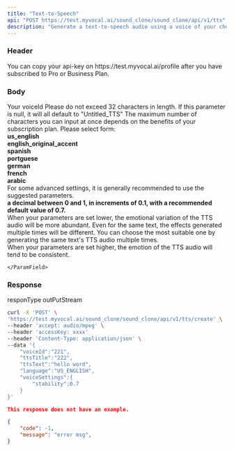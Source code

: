 ```yaml
---
title: "Text-to-Speech"
api: "POST https://test.myvocal.ai/sound_clone/sound_clone/api/v1/tts"
description: "Generate a text-to-speech audio using a voice of your choice and returns audio."
---
```

### Header
<ParamField header="accessKey"   type="string" required>
 You can copy your api-key on https://test.myvocal.ai/profile after you have subscribed to Pro or Business Plan.
</ParamField>

### Body
<ParamField body="voiceId" type="string">
  Your voiceId
</ParamField>
<ParamField body="ttsTitle" type="string">
  Please do not exceed 32 characters in length. If this parameter is null, it will all default to "Untitled_TTS" 
</ParamField>
<ParamField body="ttsText" type="string">
  The maximum number of characters you can input at once depends on the benefits of your subscription plan.
</ParamField>
<ParamField body="language" type="string">
  Please select form: 
  <div><b>us_english</b></div>
  <div><b>english_original_accent</b></div>
  <div><b>spanish</b></div>
  <div><b>portguese</b></div>
  <div><b>german</b></div>
  <div><b>french</b></div>
  <div><b>arabic</b></div>
</ParamField>
<ParamField body="voiceSettings" type="object">
For some advanced settings, it is generally recommended to use the suggested parameters.
<Expandable title="Toggle object">
    <ParamField body="stability"  type="number" >
     <div><b>a decimal between 0 and 1, in increments of 0.1, with a recommended default value of 0.7.</b></div>
     <div>When your parameters are set lower, the emotional variation of the TTS audio will be more abundant. Even for the same text, the effects generated multiple times will be different. You can choose the most suitable one by generating the same text's TTS audio multiple times.</div>
     <div>When your parameters are set higher, the emotion of the TTS audio will tend to be consistent.</div>
      
    </ParamField>
</Expandable>

</ParamField>

### Response
responType outPutStream


<RequestExample>

```bash Example Request
curl -X 'POST' \
'https://test.myvocal.ai/sound_clone/sound_clone/api/v1/tts/create' \
--header 'accept: audio/mpeg' \
--header 'accessKey: xxxx'
--header 'Content-Type: application/json' \
--data '{
    "voiceId":"221",
    "ttsTitle":"222",
    "ttsText":"hello word",
    "language":"US_ENGLISH",
    "voiceSettings":{
        "stability":0.7
    }
}'
```
</RequestExample>

<ResponseExample>

```json success
This response does not have an example.
```
```json error 
{
  	"code": -1,
	"message": "error msg",
}
```

</ResponseExample>
